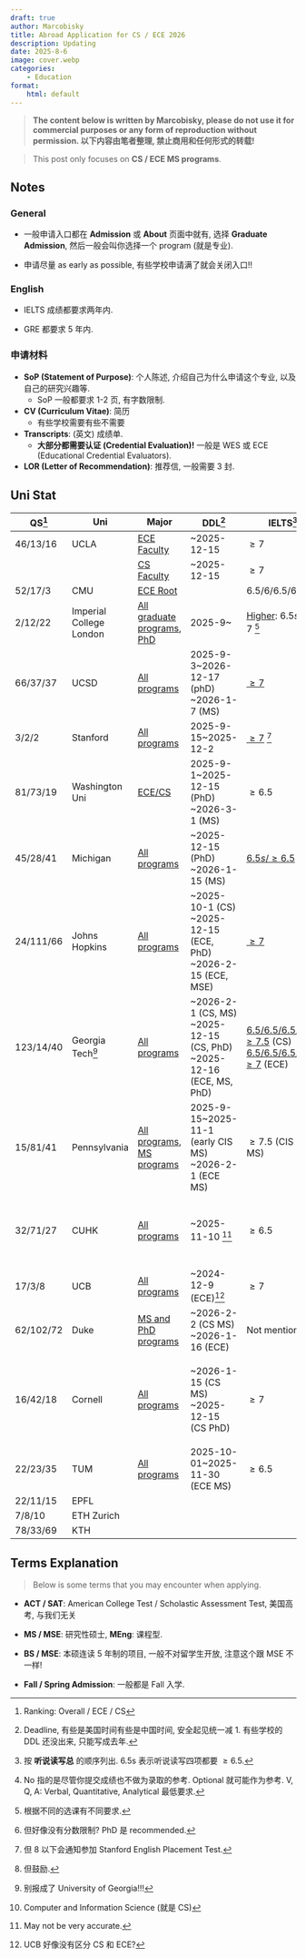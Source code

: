 ```yaml
---
draft: true
author: Marcobisky
title: Abroad Application for CS / ECE 2026
description: Updating
date: 2025-8-6
image: cover.webp
categories:
    - Education
format: 
    html: default
---
```


> **The content below is written by Marcobisky, please do not use it for commercial purposes or any form of reproduction without permission. 以下内容由笔者整理, 禁止商用和任何形式的转载!**

> This post only focuses on **CS / ECE MS programs**.

## Notes

### General

- 一般申请入口都在 **Admission** 或 **About** 页面中就有, 选择 **Graduate Admission**, 然后一般会叫你选择一个 program (就是专业).

- 申请尽量 as early as possible, 有些学校申请满了就会关闭入口!!

### English

- IELTS 成绩都要求两年内.

- GRE 都要求 5 年内.

### 申请材料

- **SoP (Statement of Purpose)**: 个人陈述, 介绍自己为什么申请这个专业, 以及自己的研究兴趣等.
    - SoP 一般都要求 1-2 页, 有字数限制.

- **CV (Curriculum Vitae)**: 简历
    - 有些学校需要有些不需要

- **Transcripts**: (英文) 成绩单.
    - **大部分都需要认证 (Credential Evaluation)!** 一般是 WES 或 ECE (Educational Credential Evaluators).

- **LOR (Letter of Recommendation)**: 推荐信, 一般需要 3 封.



## Uni Stat


::: {.column-page}

| QS[^qs] | Uni | Major | DDL[^ddl] | IELTS[^ielts] | GRE[^gre] | Notes |
| --- | --- | --- | --- | --- | --- | --- |
| 46/13/16 | UCLA | [ECE Faculty](https://www.ee.ucla.edu/ucla-ee-research/) | ~2025-12-15 | $\ge 7$ | No | [Requirements](https://grad.ucla.edu/admissions/research-requirements/#Criteria) |
| | | [CS Faculty](https://samueli.ucla.edu/search-faculty/#cs) | ~2025-12-15 | $\ge 7$ | No | [Requirements](https://www.cs.ucla.edu/graduate-requirements/) |
| 52/17/3 | CMU | [ECE Root](https://engineering.cmu.edu/education/graduate-studies/programs/ece.html) | | $6.5 / 6 / 6.5 / 6 / \ge 7$ | No | |
| 2/12/22 | Imperial College London | [All graduate programs](https://www.imperial.ac.uk/electrical-engineering/study/postgraduate/), [PhD](https://www.imperial.ac.uk/electrical-engineering/study/phd/)  | 2025-9~ | [Higher](https://www.imperial.ac.uk/study/apply/english-language/): $6.5s / \ge 7$ [^s-h] | ? | |
| 66/37/37 | UCSD | [All programs](https://grad.ucsd.edu/admissions/programs.html) | 2025-9-3~2026-12-17 (phD) ~2026-1-7 (MS) | [$\ge 7$](https://www.ece.ucsd.edu/graduate/graduate-admissions) | Yes[^gre-mark] (ECE), No (CS) | [Entry](https://connect.grad.ucsd.edu/apply/) |
| 3/2/2 | Stanford | [All programs](https://applygrad.stanford.edu/portal/programs) | 2025-9-15~2025-12-2 | [$\ge 7$](https://gradadmissions.stanford.edu/apply/test-scores#toefl) [^stanford-ielts] | No | [Entry](https://gradadmissions.stanford.edu/apply) |
| 81/73/19 | Washington Uni | [ECE/CS](https://engineering.washu.edu/academics/graduate-admissions/index.html) | 2025-9-1~2025-12-15 (PhD) ~2026-3-1 (MS) | $\ge 6.5$ | Optional[^washington-gre] | [Requirements](https://engineering.washu.edu/academics/graduate-admissions/application-checklist.html) |
| 45/28/41 | Michigan | [All programs](https://www.engin.umich.edu/academics/departments-programs/) | ~2025-12-15 (PhD) ~2026-1-15 (MS) | [$6.5s / \ge 6.5$](https://admissions.umich.edu/apply/international-applicants/exams-visas) | No | [Personal Essay required](https://admissions.umich.edu/apply/international-applicants/essay-questions)
| 24/111/66 | Johns Hopkins | [All programs](https://engineering.jhu.edu/resource-finder/) | ~2025-10-1 (CS) ~2025-12-15 (ECE, PhD) ~2026-2-15 (ECE, MSE) | [$\ge 7$](https://www.cs.jhu.edu/academic-programs/graduate-studies/mse-programs/admissions/) | Optional | [CS Requirements](https://www.cs.jhu.edu/academic-programs/graduate-studies/mse-programs/admissions/), [ECE Requirements](https://engineering.jhu.edu/ece/ece-admissions/graduate-admission-info/) |
| 123/14/40 | Georgia Tech[^Georgia] | [All programs](https://grad.gatech.edu/degree-programs) | ~2026-2-1 (CS, MS) ~2025-12-15 (CS, PhD) ~2025-12-16 (ECE, MS, PhD) | [$6.5 / 6.5 / 6.5 / 5.5 / \ge 7.5$](https://grad.gatech.edu/degree-programs/computer-science-campus) (CS) [$6.5 / 6.5 / 6.5 / 5.5 / \ge 7$](https://grad.gatech.edu/degree-programs/electrical-and-computer-engineering) (ECE)  | V153, Q155, A3 (CS) Optional (ECE) | [CS Requirements](https://grad.gatech.edu/degree-programs/computer-science-campus), [ECE Requirements](https://grad.gatech.edu/degree-programs/electrical-and-computer-engineering), SoP 1000 word limit |
| 15/81/41 | Pennsylvania | [All programs](https://catalog.upenn.edu/graduate/programs/), [MS programs](https://gradadm.seas.upenn.edu/masters/) | 2025-9-15~2025-11-1 (early CIS MS) ~2026-2-1 (ECE MS) | $\ge 7.5$ (CIS ECE MS) | Optional | [Requirements Q&A](https://gradadm.seas.upenn.edu/faq/), [CIS MS Requirements](https://www.cis.upenn.edu/graduate/how-to-apply/) [^cis], [ECE MS Entry](https://www.ese.upenn.edu/masters/electrical-engineering-program/) |
| 32/71/27 | CUHK | [All programs](https://www.gs.cuhk.edu.hk/admissions/programme/engineering) | ~2025-11-10 [^cuhk-ddl] | $\ge 6.5$ | Not mentioned | [General Requirements](https://www.gs.cuhk.edu.hk/admissions/admissions/requirements), [CS Requirements](https://www.gs.cuhk.edu.hk/admissions/programme/engineering), [ECE Requirements](http://www.ee.cuhk.edu.hk/en-gb/curriculum/mphil-phd-programme/admission) |
| 17/3/8 | UCB | [All programs](https://grad.berkeley.edu/admissions/our-programs/) | ~2024-12-9 (ECE)[^ucb] | $\ge 7$ | No | [ECE Requirements](https://eecs.berkeley.edu/academics/graduate/research-programs/admissions/), No WES |
| 62/102/72 | Duke | [MS and PhD programs](https://gradschool.duke.edu/academics/programs-and-degrees/) | ~2026-2-2 (CS MS) ~2026-1-16 (ECE) | Not mentioned | Yes (CS), No (ECE) | [Requirements](https://gradschool.duke.edu/admissions/application-instructions/english-language-proficiency-test-scores/) |
| 16/42/18 | Cornell | [All programs](https://gradschool.cornell.edu/academic-progress/degrees-fields/cugradfos/) | ~2026-1-15 (CS MS) ~2025-12-15 (CS PhD) | $\ge 7$ |  | Undergraduate researcher highly recommended, MS 只招少数人 ([有 PhD 意愿的建议直接直博](https://gradschool.cornell.edu/academics/fields-of-study/subject/computer-science-m-eng-administered-by-college-of-computing-and-information-science/computer-science-ms-ithaca/)) |
| 22/23/35 | TUM | [All programs](https://www.tum.de/en/studies/degree-programs) | 2025-10-01~2025-11-30 (ECE MS) | $\ge 6.5$ | 
| 22/11/15 | EPFL | 
| 7/8/10 | ETH Zurich | 
| 78/33/69 | KTH |

:::

[^qs]: Ranking: Overall / ECE / CS

[^ddl]: Deadline, 有些是美国时间有些是中国时间, 安全起见统一减 1. 有些学校的 DDL 还没出来, 只能写成去年. 

[^ielts]: 按 **听说读写总** 的顺序列出. 6.5s 表示听说读写四项都要 $\ge 6.5$.

[^gre]: No 指的是尽管你提交成绩也不做为录取的参考. Optional 就可能作为参考. V, Q, A: Verbal, Quantitative, Analytical 最低要求.

[^s-h]: 根据不同的选课有不同要求.

[^gre-mark]: 但好像没有分数限制? PhD 是 recommended.

[^stanford-ielts]: 但 8 以下会通知参加 Stanford English Placement Test.

[^washington-gre]: 但鼓励.

[^Georgia]: 别报成了 University of Georgia!!!

[^cis]: Computer and Information Science (就是 CS)

[^cuhk-ddl]: May not be very accurate.

[^ucb]: UCB 好像没有区分 CS 和 ECE?


## Terms Explanation

> Below is some terms that you may encounter when applying.

- **ACT / SAT**: American College Test / Scholastic Assessment Test, 美国高考, 与我们无关

- **MS / MSE**: 研究性硕士, **MEng**: 课程型.

- **BS / MSE**: 本硕连读 5 年制的项目, 一般不对留学生开放, 注意这个跟 MSE 不一样!

- **Fall / Spring Admission**: 一般都是 Fall 入学.